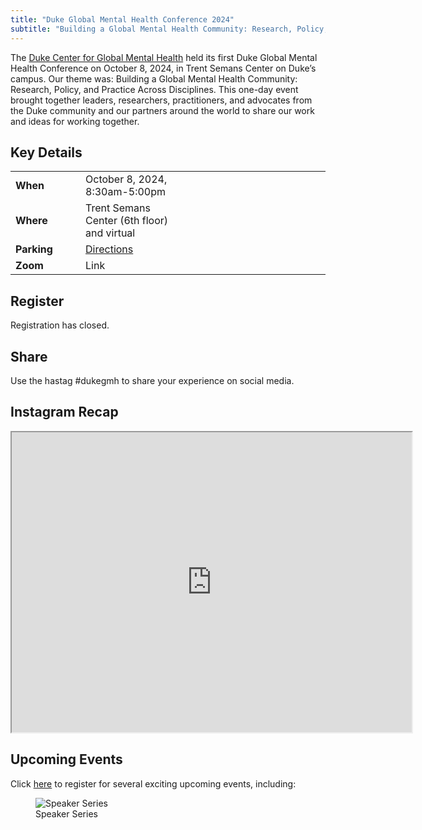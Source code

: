 ```yaml
---
title: "Duke Global Mental Health Conference 2024"
subtitle: "Building a Global Mental Health Community: Research, Policy, and Practice Across Disciplines"
---
```


The [Duke Center for Global Mental Health](https://globalhealth.duke.edu/center-global-mental-health) held its first Duke Global Mental Health Conference on October 8, 2024, in Trent Semans Center on Duke's campus. Our theme was: Building a Global Mental Health Community: Research, Policy, and Practice Across Disciplines. This one-day event brought together leaders, researchers, practitioners, and advocates from the Duke community and our partners around the world to share our work and ideas for working together.

## Key Details

|             |                                                                                                                 |     |
|----------------|----------------------|----------------------------------|
| **When**    | October 8, 2024, 8:30am-5:00pm                                                                                  |     |
| **Where**   | Trent Semans Center (6th floor) and virtual                                                                     |     |
| **Parking** | [Directions](https://globalhealth.duke.edu/sites/default/files/event-attachments/directions-trent_semans_1.pdf) |     |
| **Zoom**    | Link                                                                                                |     |

## Register

Registration has closed.

## Share

Use the hastag #dukegmh to share your experience on social media.

## Instagram Recap

<iframe src="https://drive.google.com/file/d/1bKJJueY9BWpOe_2wfj63HyEUUx_hJPYK/preview" width="640" height="480" allow="autoplay"></iframe>

## Upcoming Events

Click [here](https://duke.qualtrics.com/jfe/form/SV_5dQ6qk6lehpCpV4) to register for several exciting upcoming events, including:

![Speaker Series](upcoming.png)

